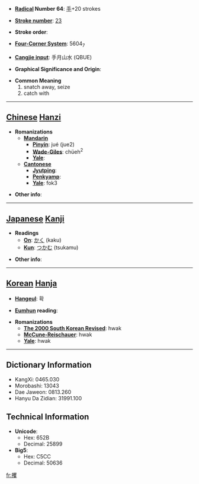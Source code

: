 * '''[[Wiktionary:Chinese radical index| Radical]] Number 64''': [[Wiktionary:Chinese radical index 手|手]]+20 strokes

* '''[[Wiktionary:Chinese total strokes index|Stroke number]]''': [[Wiktionary:Chinese total strokes index 23|23]]

* '''Stroke order''': 

* '''[[Wiktionary:Chinese four corner index|Four-Corner System]]''': 5604<sub>7</sub>

* '''[[Wiktionary:Chinese Cangjie index|Cangjie input]]''': 手月山水 (QBUE)

* '''Graphical Significance and Origin''': 

* '''Common Meaning'''
*#snatch away, seize
*# catch with


----

== [[Chinese]] [[Hanzi]] ==

* '''Romanizations'''
** '''[[Mandarin]]'''
*** '''[[Pinyin]]''': jué (jue2)
*** '''[[Wade-Giles]]''': chüeh<sup>2</sup>
*** '''[[Yale]]''': 
** '''[[Cantonese]]'''
*** '''[[Jyutping]]''':
*** '''[[Penkyamp]]''': 
*** '''[[Yale]]''': fok3

* '''Other info''': 

----

== [[Japanese]] [[Kanji]] ==

* '''Readings'''
** '''[[On]]''': [[かく]] (kaku)
** '''[[Kun]]''': [[つかむ]] (tsukamu)

* '''Other info''':  

----

== [[Korean]] [[Hanja]] ==

* '''[[Hangeul]]''': 확

* '''[[Eumhun]] reading''': 

* '''Romanizations'''
** '''[[The 2000 South Korean Revised Romanization|The 2000 South Korean Revised]]''': hwak
** '''[[McCune-Reischauer]]''': hwak
** '''[[Yale]]''': hwak

----

== Dictionary Information ==

* KangXi: 0465.030
* Morobashi: 13043
* Dae Jaweon: 0813.260
* Hanyu Da Zidian: 31991.100

== Technical Information ==

* '''Unicode''':
** Hex: 652B
** Decimal: 25899
* '''Big5''':
** Hex: C5CC
** Decimal: 50636

[[fr:攫]]
